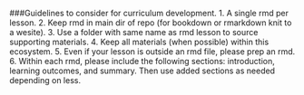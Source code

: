 ###Guidelines to consider for curriculum development.
1. A single rmd per lesson.
2. Keep rmd in main dir of repo (for bookdown or rmarkdown knit to a wesite).
3. Use a folder with same name as rmd lesson to source supporting materials.
4. Keep all materials (when possible) within this ecosystem.
5. Even if your lesson is outside an rmd file, please prep an rmd.
6. Within each rmd, please include the following sections: introduction, learning outcomes, and summary. Then use added sections as needed depending on less.
